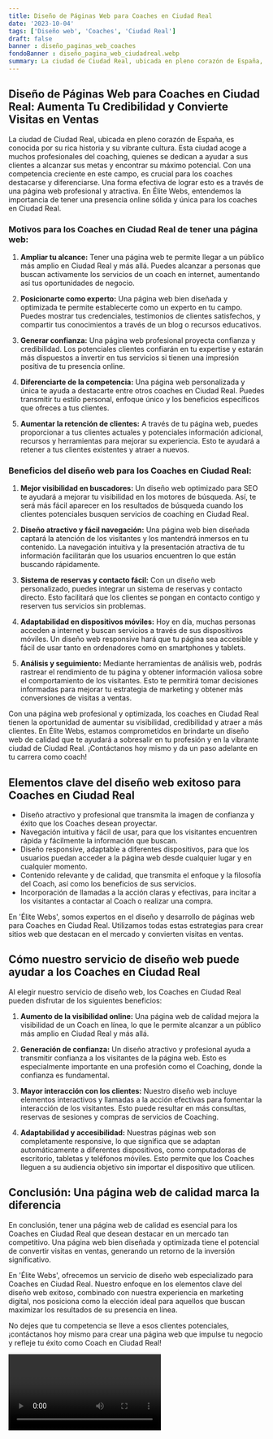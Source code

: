 ```yaml
---
title: Diseño de Páginas Web para Coaches en Ciudad Real
date: '2023-10-04'
tags: ['Diseño web', 'Coaches', 'Ciudad Real']
draft: false
banner : diseño_paginas_web_coaches
fondoBanner : diseño_pagina_web_ciudadreal.webp
summary: La ciudad de Ciudad Real, ubicada en pleno corazón de España, es conocida por su rica historia y su vibrante cultura. Esta ciudad acoge a muchos profesionales del coaching, quienes se dedican a ayudar a sus clientes a alcanzar sus metas y encontrar su máximo potencial. Con una competencia creciente en este campo, es crucial para los coaches destacarse y diferenciarse. Una forma efectiva de lograr esto es a través de una página web profesional y atractiva. En Élite Webs, entendemos la importancia de tener una presencia online sólida y única para los coaches en Ciudad Real.
---
```


## **Diseño de Páginas Web para Coaches en Ciudad Real: Aumenta Tu Credibilidad y Convierte Visitas en Ventas**

La ciudad de Ciudad Real, ubicada en pleno corazón de España, es conocida por su rica historia y su vibrante cultura. Esta ciudad acoge a muchos profesionales del coaching, quienes se dedican a ayudar a sus clientes a alcanzar sus metas y encontrar su máximo potencial. Con una competencia creciente en este campo, es crucial para los coaches destacarse y diferenciarse. Una forma efectiva de lograr esto es a través de una página web profesional y atractiva. En Élite Webs, entendemos la importancia de tener una presencia online sólida y única para los coaches en Ciudad Real.

### **Motivos para los Coaches en Ciudad Real de tener una página web:** 

1. **Ampliar tu alcance:** Tener una página web te permite llegar a un público más amplio en Ciudad Real y más allá. Puedes alcanzar a personas que buscan activamente los servicios de un coach en internet, aumentando así tus oportunidades de negocio.

2. **Posicionarte como experto:** Una página web bien diseñada y optimizada te permite establecerte como un experto en tu campo. Puedes mostrar tus credenciales, testimonios de clientes satisfechos, y compartir tus conocimientos a través de un blog o recursos educativos.

3. **Generar confianza:** Una página web profesional proyecta confianza y credibilidad. Los potenciales clientes confiarán en tu expertise y estarán más dispuestos a invertir en tus servicios si tienen una impresión positiva de tu presencia online.

4. **Diferenciarte de la competencia:** Una página web personalizada y única te ayuda a destacarte entre otros coaches en Ciudad Real. Puedes transmitir tu estilo personal, enfoque único y los beneficios específicos que ofreces a tus clientes.

5. **Aumentar la retención de clientes:** A través de tu página web, puedes proporcionar a tus clientes actuales y potenciales información adicional, recursos y herramientas para mejorar su experiencia. Esto te ayudará a retener a tus clientes existentes y atraer a nuevos.

### **Beneficios del diseño web para los Coaches en Ciudad Real:**

1. **Mejor visibilidad en buscadores:** Un diseño web optimizado para SEO te ayudará a mejorar tu visibilidad en los motores de búsqueda. Así, te será más fácil aparecer en los resultados de búsqueda cuando los clientes potenciales busquen servicios de coaching en Ciudad Real.

2. **Diseño atractivo y fácil navegación:** Una página web bien diseñada captará la atención de los visitantes y los mantendrá inmersos en tu contenido. La navegación intuitiva y la presentación atractiva de tu información facilitarán que los usuarios encuentren lo que están buscando rápidamente.

3. **Sistema de reservas y contacto fácil:** Con un diseño web personalizado, puedes integrar un sistema de reservas y contacto directo. Esto facilitará que los clientes se pongan en contacto contigo y reserven tus servicios sin problemas.

4. **Adaptabilidad en dispositivos móviles:** Hoy en día, muchas personas acceden a internet y buscan servicios a través de sus dispositivos móviles. Un diseño web responsive hará que tu página sea accesible y fácil de usar tanto en ordenadores como en smartphones y tablets.

5. **Análisis y seguimiento:** Mediante herramientas de análisis web, podrás rastrear el rendimiento de tu página y obtener información valiosa sobre el comportamiento de los visitantes. Esto te permitirá tomar decisiones informadas para mejorar tu estrategia de marketing y obtener más conversiones de visitas a ventas.

Con una página web profesional y optimizada, los coaches en Ciudad Real tienen la oportunidad de aumentar su visibilidad, credibilidad y atraer a más clientes. En Élite Webs, estamos comprometidos en brindarte un diseño web de calidad que te ayudará a sobresalir en tu profesión y en la vibrante ciudad de Ciudad Real. ¡Contáctanos hoy mismo y da un paso adelante en tu carrera como coach!

<GifSeo />

<Cta />

## Elementos clave del diseño web exitoso para Coaches en Ciudad Real

- Diseño atractivo y profesional que transmita la imagen de confianza y éxito que los Coaches desean proyectar.
- Navegación intuitiva y fácil de usar, para que los visitantes encuentren rápida y fácilmente la información que buscan.
- Diseño responsive, adaptable a diferentes dispositivos, para que los usuarios puedan acceder a la página web desde cualquier lugar y en cualquier momento.
- Contenido relevante y de calidad, que transmita el enfoque y la filosofía del Coach, así como los beneficios de sus servicios.
- Incorporación de llamadas a la acción claras y efectivas, para incitar a los visitantes a contactar al Coach o realizar una compra.

En 'Élite Webs', somos expertos en el diseño y desarrollo de páginas web para Coaches en Ciudad Real. Utilizamos todas estas estrategias para crear sitios web que destacan en el mercado y convierten visitas en ventas.

## Cómo nuestro servicio de diseño web puede ayudar a los Coaches en Ciudad Real

Al elegir nuestro servicio de diseño web, los Coaches en Ciudad Real pueden disfrutar de los siguientes beneficios:

1. **Aumento de la visibilidad online:** Una página web de calidad mejora la visibilidad de un Coach en línea, lo que le permite alcanzar a un público más amplio en Ciudad Real y más allá.

2. **Generación de confianza:** Un diseño atractivo y profesional ayuda a transmitir confianza a los visitantes de la página web. Esto es especialmente importante en una profesión como el Coaching, donde la confianza es fundamental.

3. **Mayor interacción con los clientes:** Nuestro diseño web incluye elementos interactivos y llamadas a la acción efectivas para fomentar la interacción de los visitantes. Esto puede resultar en más consultas, reservas de sesiones y compras de servicios de Coaching.

4. **Adaptabilidad y accesibilidad:** Nuestras páginas web son completamente responsive, lo que significa que se adaptan automáticamente a diferentes dispositivos, como computadoras de escritorio, tabletas y teléfonos móviles. Esto permite que los Coaches lleguen a su audiencia objetivo sin importar el dispositivo que utilicen.

## Conclusión: Una página web de calidad marca la diferencia

En conclusión, tener una página web de calidad es esencial para los Coaches en Ciudad Real que desean destacar en un mercado tan competitivo. Una página web bien diseñada y optimizada tiene el potencial de convertir visitas en ventas, generando un retorno de la inversión significativo.

En 'Élite Webs', ofrecemos un servicio de diseño web especializado para Coaches en Ciudad Real. Nuestro enfoque en los elementos clave del diseño web exitoso, combinado con nuestra experiencia en marketing digital, nos posiciona como la elección ideal para aquellos que buscan maximizar los resultados de su presencia en línea.

No dejes que tu competencia se lleve a esos clientes potenciales, ¡contáctanos hoy mismo para crear una página web que impulse tu negocio y refleje tu éxito como Coach en Ciudad Real!

<Video />

<CtaBot job='Coaches' city='Ciudad Real'/>

<Gmaps query='Ciudad Real+españa+maps' />